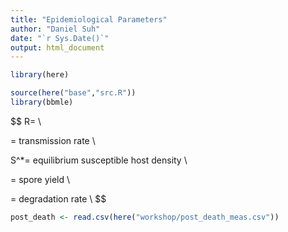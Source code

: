 ```yaml
---
title: "Epidemiological Parameters"
author: "Daniel Suh"
date: "`r Sys.Date()`"
output: html_document
---
```


```r
library(here)

source(here("base","src.R"))
library(bbmle)
```

$$ 
R\emptyset = \frac { \beta S^* \sigma }{ \mu } \\

\beta = transmission\ rate \\

S^*= equilibrium\ susceptible\ host\ density \\

\sigma = spore\ yield \\

\mu = degradation\ rate \\ 
$$
```r
post_death <- read.csv(here("workshop/post_death_meas.csv")) 

```

